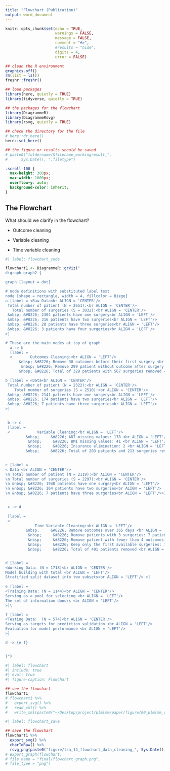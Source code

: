 ```yaml
---
title: "Flowchart (Publication)"
output: word_document
---
```


```r
knitr::opts_chunk$set(echo = TRUE,
                      warnings = FALSE,
                      message = FALSE,
                      comment = "#>",
                      #results = "hide",
                      digits = 4,
                      error = FALSE)

## clean the R environment
graphics.off()
rm(list = ls())
freshr::freshr()

## load packages
library(here, quietly = TRUE)
library(tidyverse, quietly = TRUE)

## the packages for the flowchart
library(DiagrammeR)
library(DiagrammeRsvg)
library(rsvg, quietly = TRUE)

## check the directory for the file
# here::dr_here()
here::set_here()

## the figure or results should be saved 
# paste0("foldername/Sfilename_workingresult_", 
#      Sys.Date(), ".filetype")
```

```css
.scroll-100 {
  max-height: 300px;
  max-width: 1000px;
  overflow-y: auto;
  background-color: inherit;
}
```

## The Flowchart

What should we clarify in the flowchart?

-   Outcome cleaning

-   Variable cleaning

-   Time variable cleaning

```r
#| label: flowchart_code

flowchart1 <- DiagrammeR::grViz("
digraph graph2 {

graph [layout = dot]

# node definitions with substituted label text
node [shape = rectangle, width = 4, fillcolor = Biege]
a [label = <Raw Data<br ALIGN = 'CENTER'/>
 Total number of patient (N = 2651):<br ALIGN = 'CENTER'/>
   Total number of surgeries (S = 3032):<br ALIGN = 'CENTER'/>
 &nbsp; &#8226; 2304 patients have one surgery<br ALIGN = 'LEFT'/>
 &nbsp; &#8226; 316 patients have two surgeries<br ALIGN = 'LEFT'/>
 &nbsp; &#8226; 28 patients have three surgeries<br ALIGN = 'LEFT'/>
 &nbsp; &#8226; 3 patients have four surgeries<br ALIGN = 'LEFT'/>
>]

# These are the main nodes at top of graph
  a -> b
  [label = 
  <        Outcomes Cleaning:<br ALIGN = 'LEFT'/> 
      &nbsp; &#8226; Remove 30 outcomes before their first surgery <br ALIGN = 'LEFT'/>
       &nbsp; &#8226; Remove 299 patient without outcome after surgery <br ALIGN = 'LEFT'/> 
      &nbsp; &#8226; Total of 329 patients with 567 surgeries removed <br ALIGN = 'LEFT'/>>]

b [label = <Data<br ALIGN = 'CENTER'/>
 Total number of patient (N = 2322):<br ALIGN = 'CENTER'/>
    Total number of surgeries (S = 2510):<br ALIGN = 'CENTER'/>
 &nbsp; &#8226; 2141 patients have one surgery<br ALIGN = 'LEFT'/>
 &nbsp; &#8226; 174 patients have two surgeries<br ALIGN = 'LEFT'/>
 &nbsp; &#8226; 7 patients have three surgeries<br ALIGN = 'LEFT'/>
>]

 
 b -> c
 [label =
 <            Variable Cleaning:<br ALIGN = 'LEFT'/> 
         &nbsp;     &#8226; ADI missing values: 178 <br ALIGN = 'LEFT'/>
          &nbsp;     &#8226; BMI missing values: 41 <br ALIGN = 'LEFT'/>
          &nbsp;     &#8226; Insurance elimination: 2 <br ALIGN = 'LEFT'/> 
         &nbsp;     &#8226; Total of 203 patients and 213 surgeries removed<br ALIGN = 'LEFT'/>>]
 

c [label = 
< Data <br ALIGN = 'CENTER'/>
\n Total number of patient (N = 2119):<br ALIGN = 'CENTER'/>
\n Total number of surgeries (S = 2297):<br ALIGN = 'CENTER'/>
\n &nbsp; &#8226; 1948 patients have one surgery<br ALIGN = 'LEFT'/>
\n &nbsp; &#8226; 164 patients have two surgeries<br ALIGN = 'LEFT'/>
\n &nbsp; &#8226; 7 patients have three surgeries<br ALIGN = 'LEFT'/>>]


 c -> d
 
 [label =
 <
             Time Variable Cleaning:<br ALIGN = 'LEFT'/> 
         &nbsp;     &#8226; Remove outcomes over 365 days <br ALIGN = 'LEFT'/>
          &nbsp;     &#8226; Remove patients with 3 surgeries: 7 patients <br ALIGN = 'LEFT'/>
          &nbsp;     &#8226; Remove patient with fewer than 4 outcomes: 394 patients <br ALIGN = 'LEFT'/>
          &nbsp;     &#8226; Keep only the first available surgeries: 118 surgeris <br ALIGN = 'LEFT'/>
          &nbsp;     &#8226; Total of 401 patients removed <br ALIGN = 'LEFT'/>>]


d [label = 
<Working Data: (N = 1718)<br ALIGN = 'CENTER'/>
Model building with total <br ALIGN = 'LEFT'/> 
Stratified split dataset into two subsets<br ALIGN = 'LEFT'/> >]
  
e [label = 
<Training Data: (N = 1144)<br ALIGN = 'CENTER'/> 
Serving as a pool for selecting <br ALIGN = 'LEFT'/>
The set of information donors <br ALIGN = 'LEFT'/>
>]\

f [label = 
<Testing Data:  (N = 574)<br ALIGN = 'CENTER'/> 
Serving as targets for prediction validation <br ALIGN = 'LEFT'/>
Evaluation for model performance <br ALIGN = 'LEFT'/>
>]

d -> {e f}


}")
```

```r
#| label: flowchart
#| include: true
#| eval: true
#| figure-caption: Flowchart

## see the flowchart
flowchart1
# flowchart1 %>%
#   export_svg() %>%
#   read_xml() %>%
#   write_xml(paste0("~/Desktop/project/plmlmm/paper/figure/00_plmlmm_data_cleaning", Sys.Date(), ".svg"))
```

```r
#| label: flowchart_save

## save the flowchart
flowchart1 %>%
  export_svg() %>% 
  charToRaw() %>% 
  rsvg_png(paste0("figure/tsa_14_flowchart_data_cleaning_", Sys.Date(), ".png"))
# export_graph(flowchart,
# file_name = "final/flowchart_graph.png",
# file_type = "png")
```
